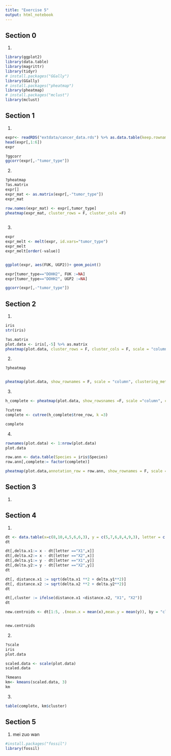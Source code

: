 ```yaml
---
title: "Exercise 5"
output: html_notebook
---
```


## Section 0

1.
```r
library(ggplot2)
library(data.table)
library(magrittr)
library(tidyr)
# install.packages("GGally")
library(GGally)
# install.packages("pheatmap")
library(pheatmap)
# install.packages("mclust")
library(mclust)
```

## Section 1

1.
```r
expr<- readRDS("extdata/cancer_data.rds") %>% as.data.table(keep.rownames = "tumor_type")
head(expr[,1:6])
expr

?ggcorr
ggcorr(expr[,-"tumor_type"])

```

2.
```r
?pheatmap
?as.matrix
expr[]
expr_mat <- as.matrix(expr[,-"tumor_type"])
expr_mat

row.names(expr_mat) <- expr[,tumor_type]
pheatmap(expr_mat, cluster_rows = F, cluster_cols =F)
  


```

3.
```r
expr
expr_melt <- melt(expr, id.vars="tumor_type")
expr_melt
expr_melt[order(-value)]


ggplot(expr, aes(FUK, UGP2))+ geom_point()

expr[tumor_type=="DOHH2", FUK :=NA]
expr[tumor_type=="DOHH2", UGP2 :=NA]

ggcorr(expr[,-"tumor_type"])

```


## Section 2

1.
```r
iris
str(iris)

?as.matrix
plot.data <- iris[,-5] %>% as.matrix 
pheatmap(plot.data, cluster_rows = F, cluster_cols = F, scale = "column")


```

2.
```r
?pheatmap


pheatmap(plot.data, show_rownames = F, scale = "column", clustering_method = "complete")


```

3.
```r
h_complete <- pheatmap(plot.data, show_rowsnames =F, scale ="column", clustering_method = "complete", silent=T)

?cutree
complete <- cutree(h_complete$tree_row, k =3) 

complete
```

4.
```r
rownames(plot.data) <- 1:nrow(plot.data)
plot.data

row.ann <- data.table(Species = iris$Species)
row.ann[,complete:= factor(complete)]

pheatmap(plot.data,annotation_row = row.ann, show_rownames = F, scale = "column", clustering_method = "complete")

```

## Section 3

1.

## Section 4

1.
```r
dt <- data.table(x=c(8,10,4,5,6,6,3), y = c(5,7,6,8,4,9,3), letter = c("A","B","C","D","E","X1","X2"))
dt

dt[,delta.x1:= x - dt[letter =="X1",x]]
dt[,delta.x2:= x - dt[letter =="X2",x]]
dt[,delta.y1:= y - dt[letter =="X1",y]]
dt[,delta.y2:= y - dt[letter =="X2",y]]
dt

dt[, distance.x1 := sqrt(delta.x1 **2 + delta.y1**2)]
dt[, distance.x2 := sqrt(delta.x2 **2 + delta.y2**2)]
dt

dt[,cluster := ifelse(distance.x1 <distance.x2, "X1", "X2")]
dt

new.centroids <- dt[1:5, .(mean.x = mean(x),mean.y = mean(y)), by = "cluster"]


new.centroids
```

2.
```r
?scale
iris
plot.data

scaled.data <- scale(plot.data)
scaled.data

?kmeans
km<- kmeans(scaled.data, 3)
km
```


3.
```r
table(complete, km$cluster)
```

## Section 5

1. mei zuo wan
```r
#install.packages("fossil")
library(fossil)

```

































